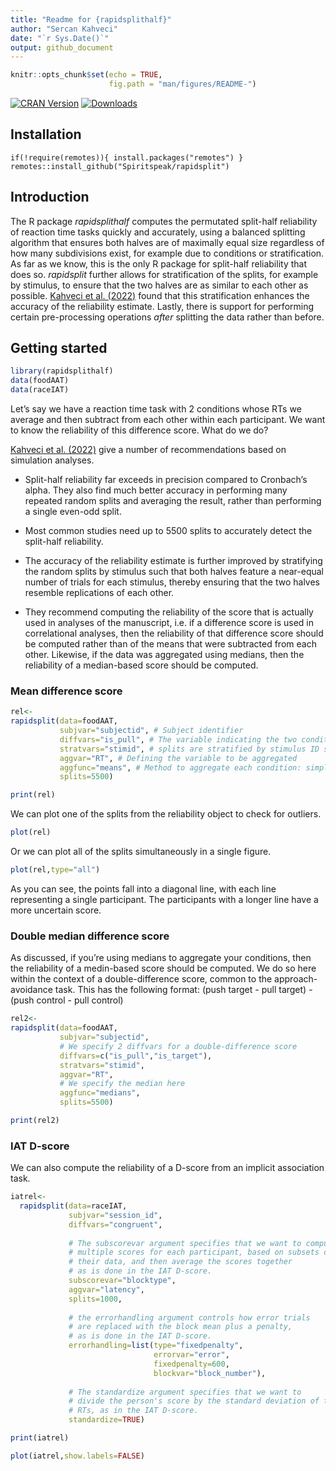 ```yaml
---
title: "Readme for {rapidsplithalf}"
author: "Sercan Kahveci"
date: "`r Sys.Date()`"
output: github_document
---
```


```r
knitr::opts_chunk$set(echo = TRUE, 
                      fig.path = "man/figures/README-")
```

[![CRAN Version](http://www.r-pkg.org/badges/version/rapidsplithalf)](https://cran.r-project.org/package=rapidsplithalf) [![Downloads](https://cranlogs.r-pkg.org/badges/rapidsplithalf)](https://cran.r-project.org/package=rapidsplithalf)

## Installation

```
if(!require(remotes)){ install.packages("remotes") }
remotes::install_github("Spiritspeak/rapidsplit")
```

## Introduction

The R package *rapidsplithalf* computes the permutated split-half reliability of reaction time tasks quickly and accurately, using a balanced splitting algorithm that ensures both halves are of maximally equal size regardless of how many subdivisions exist, for example due to conditions or stratification. As far as we know, this is the only R package for split-half reliability that does so. *rapidsplit* further allows for stratification of the splits, for example by stimulus, to ensure that the two halves are as similar to each other as possible. [Kahveci et al. (2022)](https://doi.org/10.31234/osf.io/ta59r) found that this stratification enhances the accuracy of the reliability estimate. Lastly, there is support for performing certain pre-processing operations *after* splitting the data rather than before.

## Getting started

```r
library(rapidsplithalf)
data(foodAAT)
data(raceIAT)
```

Let's say we have a reaction time task with 2 conditions whose RTs we average and then subtract from each other within each participant. We want to know the reliability of this difference score. What do we do?

[Kahveci et al. (2022)](https://doi.org/10.31234/osf.io/ta59r) give a number of recommendations based on simulation analyses. 

* Split-half reliability far exceeds in precision compared to Cronbach's alpha. They also find much better accuracy in performing many repeated random splits and averaging the result, rather than performing a single even-odd split.

* Most common studies need up to 5500 splits to accurately detect the split-half reliability.

* The accuracy of the reliability estimate is further improved by stratifying the random splits by stimulus such that both halves feature a near-equal number of trials for each stimulus, thereby ensuring that the two halves resemble replications of each other.

* They recommend computing the reliability of the score that is actually used in analyses of the manuscript, i.e. if a difference score is used in correlational analyses, then the reliability of that difference score should be computed rather than of the means that were subtracted from each other. Likewise, if the data was aggregated using medians, then the reliability of a median-based score should be computed.

### Mean difference score

```r
rel<-
rapidsplit(data=foodAAT,
           subjvar="subjectid", # Subject identifier
           diffvars="is_pull", # The variable indicating the two conditions that need to be subtracted from each other
           stratvars="stimid", # splits are stratified by stimulus ID such that each half features a near-equal number of trials for each stimulus
           aggvar="RT", # Defining the variable to be aggregated
           aggfunc="means", # Method to aggregate each condition: simple means
           splits=5500)

print(rel)
```

We can plot one of the splits from the reliability object to check for outliers.

```r
plot(rel)
```

Or we can plot all of the splits simultaneously in a single figure.

```r
plot(rel,type="all")
```

As you can see, the points fall into a diagonal line, with each line representing a single participant. The participants with a longer line have a more uncertain score.

### Double median difference score

As discussed, if you're using medians to aggregate your conditions, then the reliability of a medin-based score should be computed. We do so here within the context of a double-difference score, common to the approach-avoidance task. This has the following format: (push target - pull target) - (push control - pull control)

```r
rel2<-
rapidsplit(data=foodAAT,
           subjvar="subjectid",
           # We specify 2 diffvars for a double-difference score
           diffvars=c("is_pull","is_target"),
           stratvars="stimid",
           aggvar="RT",
           # We specify the median here
           aggfunc="medians",
           splits=5500)

print(rel2)
```

### IAT D-score

We can also compute the reliability of a D-score from an implicit association task.

```r

iatrel<-
  rapidsplit(data=raceIAT,
             subjvar="session_id",
             diffvars="congruent",
             
             # The subscorevar argument specifies that we want to compute
             # multiple scores for each participant, based on subsets of
             # their data, and then average the scores together 
             # as is done in the IAT D-score.
             subscorevar="blocktype",
             aggvar="latency",
             splits=1000,
             
             # the errorhandling argument controls how error trials
             # are replaced with the block mean plus a penalty,
             # as is done in the IAT D-score.
             errorhandling=list(type="fixedpenalty",
                                errorvar="error",
                                fixedpenalty=600,
                                blockvar="block_number"),
             
             # The standardize argument specifies that we want to
             # divide the person's score by the standard deviation of their
             # RTs, as in the IAT D-score.
             standardize=TRUE)

print(iatrel)

plot(iatrel,show.labels=FALSE)
```




